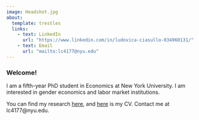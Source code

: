 ---
image: Headshot.jpg
about:
  template: trestles
  links:
    - text: LinkedIn
      url: "https://www.linkedin.com/in/ludovica-ciasullo-034960131/"
    - text: Email
      url: "mailto:lc4177@nyu.edu"
---

### **Welcome!**

I am a fifth-year PhD student in Economics at New York University. I am interested in gender economics and labor market institutions.

You can find my research [here](papers.html), and [here](https://ludovica-ciasullo.github.io/CV.pdf) is my CV. Contact me at lc4177\@nyu.edu.

